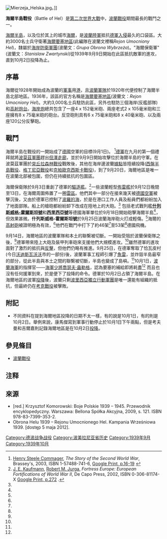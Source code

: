{{FixBunching|beg}}
{{Infobox Military Conflict
|conflict=海爾半島戰役
|partof=[[波蘭戰役|波蘭戰役]]
|date=1939年9月9日 – 10月2日
|place=[[波蘭|波蘭]][[海爾半島|海爾半島]]
|result=德國獲勝
|combatant1=[[Image:Flag_of_Germany_1933.svg|22px]] [[納粹德國|德國]]
|combatant2=[[Image:Flag_of_Poland.svg|22px]] [[波蘭第二共和國|波蘭]]
|commander1=未知
|commander2=[[Image:Flag_of_Poland.svg|22px]] [[沃茲米爾茲·史提爾|沃茲米爾茲·史提爾]]
|strength1=未知
|strength2=3,000人<br> 46門火砲
|casualties1='''[[納粹德國空軍|德國空軍]]'''：46-53架飛機<br> '''[[納粹德國陸軍|德國陸軍]]'''：未知<br> '''[[納粹德國海軍|德國海軍]]'''： <br> 1台驅逐艦毀損<br> 1艘[[德國戰列艦什列斯威格-霍爾斯坦號|戰列艦]]輕微受損
|casualties2=未知
|}}
{{FixBunching|mid}}
{{Campaignbox Polish September Campaign}}
{{FixBunching|mid}}
[[Image:Mierzeja_Helska.jpg|thumb]]。]]
{{FixBunching|mid}}
<!-- 因文件已删，故注解：[[Image:Battle_of_Hel_Polish_gun_1939.png|thumb]]波蘭砲的其中一座。這座砲台被稱為"Heliodor Laskowski砲"由澤比格紐·普澤比斯澤斯基指揮]] -->
{{FixBunching|end}}

'''海爾半島戰役'''（Battle of Hel）是[[第二次世界大戰|第二次世界大戰]]中，[[波蘭戰役|波蘭戰役]]期間最長的戰鬥之一。 

[[海爾半島|海爾半島]]，以及位於其上的城市[[海爾市_(波蘭)|海爾]]，是[[波蘭陸軍|波蘭陸軍]]抵抗[[波蘭戰役|德軍入侵]]最久的口袋區。大約3000名士兵守衛著[[海爾要塞地區|海爾要塞地區]](此編隊在波蘭文裡稱''Rejon Umocniony Hel'')，隸屬於[[海岸防衛軍團|海岸防衛軍團]](波蘭文：''Grupa Obrona Wybrzeża'')。"海爾保衛軍"(波蘭文：''Stanislaw Zwartynski'')從1939年9月9日開始在此區抵抗敵軍的進攻，直到10月2日投降為止。{{ref|date}} 

==序幕==
海爾從1928年開始成為波蘭的[[軍事|軍事]]用[[港|港]]，且[[波蘭軍隊|波蘭軍隊]]於1920年代便控制了海爾半島北部地區。1936年，該區的官方名稱是[[海爾要塞地區|海爾要塞地區]](波蘭文：''Rejon Umocniony Hel'')。大約3,000名士兵駐防此區，另外也駐防三個海岸(反艦部隊)和[[高射砲|高射]][[炮台|炮台]]。[[海岸炮|海岸炮]]總共包含了一座4 x 152毫米砲、兩座老式2 x 105毫米砲和三座擁有8 x 75毫米砲的砲台。反空砲則具有6 x 75毫米砲和8 x 40毫米砲、以及兩座120公分反擊砲。

==戰鬥==
海爾半島在戰役的一開始成了[[德國|德國]]空軍的目標(9月1日)。
<ref name="Comm">[[Henry_Steele_Commager|Henry Steele Commager]], ''The Story of the Second World War'', Brassey's, 2003, ISBN 1-57488-741-6, [http://books.google.com/books?vid=ISBN1574887416&id=p19SCD47zwQC&pg=PA16&lpg=PA16&dq=battle+of+Hel+Polish&sig=FzA9ffSr7z5Z6q--FDgqC_lgnVY Google Print, p.16-19] {{Wayback|url=http://books.google.com/books?vid=ISBN1574887416&id=p19SCD47zwQC&pg=PA16&lpg=PA16&dq=battle+of+Hel+Polish&sig=FzA9ffSr7z5Z6q--FDgqC_lgnVY |date=20140627160146 }}</ref>[[德軍|德軍]]在九月的第一個禮拜就將[[波莫茲軍團|波莫茲軍團]]趕出[[但澤走廊|但澤走廊]]，並於9月9日開始攻擊位於海爾半島的守軍。在波莫茲軍團於[[突丘拉森林戰役|突丘拉森林戰役]]戰敗後，其他在海岸邊波蘭[[據點|據點]]皆陸續投降([[西盤半島戰役|西盤半島戰役]]、[[格丁尼亞戰役|格丁尼亞戰役]]和[[克帕歐克西斯卡戰役|克帕歐克西斯卡戰役]])，到了9月20日，海爾地區是唯一在波蘭北部被包圍，但仍在持續抵抗的包圍區。

海爾保衛隊於9月3日重創了德軍的[[驅逐艦|驅逐艦]]。<ref name="Fort">[[J._E._Kaufmann|J. E. Kaufmann]], [[Robert_M._Jurga|Robert M. Jurga]], ''Fortress Europe: European Fortifications of World War II'', De Capo Press, 2002, ISBN 0-306-81174-X [http://books.google.com/books?vid=ISBN030681174X&id=GDpYITa31fcC&pg=PA272&lpg=PA272&q=hel&vq=hel&dq=battle+of+Hel+1939&sig=neDx2N5dDcFwlrB8u9R4m24BKzI Google Print, p.272] {{Wayback|url=http://books.google.com/books?vid=ISBN030681174X&id=GDpYITa31fcC&pg=PA272&lpg=PA272&q=hel&vq=hel&dq=battle+of+Hel+1939&sig=neDx2N5dDcFwlrB8u9R4m24BKzI |date=20140627160200 }}.</ref>一些波蘭輕型[[佈雷艦|佈雷艦]]於9月12日晚間至13日，在海爾周圍佈置了一圈[[地雷|雷區]]。他們其中一部分在接來幾天被[[德國空軍|德國空軍]]被擊沉後，又由於德軍已控制了[[波羅的海|波羅的海]]，於是在港口工作人員及船員們都紛紛加入了地面部隊。船上的槍砲都紛紛卸下改成在陸地上的大砲。<ref name="Comm"/> 包括老式戰列艦[[德國戰列艦什列斯威格-霍爾斯坦號|'''什列斯威格-霍爾斯坦號''']]和[[德國戰列艦西里西亞號|'''西里西亞號''']]等德國海軍單位於9月18日開始砲擊海爾半島<ref name="Comm"/>，但效果甚微。'''什列斯威格-霍爾斯坦號'''於9月25日波蘭海岸砲火打成輕傷。<ref name="Comm"/>海爾的[[高射砲|高射砲]]被證明極為有效，<ref name="Comm"/>他們在戰鬥中打下了約46架<ref name="Fort"/>至53架<ref name="Comm"/>德國飛機。

9月14日，海爾地區的波蘭軍隊和本土的聯繫被切斷。一開始受阻於波蘭保衛隊之後，<ref name="Comm"/>德軍帶來陸上大砲及裝甲列車砲來支援他們大規模進攻。<ref name="Comm"/>雖然德軍的進攻面對了激烈的抵抗與[[反擊|反擊]]，但他們仍略有推進。9月25日，在德軍奪取了恰瓦皮村(今日[[沃迪斯瓦沃沃|沃迪斯瓦沃沃]]市的一部份)後，波蘭軍事工程師引爆了[[魚雷|魚雷]]，並炸毀半島最窄的部分，從此半島與本土之間的聯繫被切斷，半島也變成了島嶼。<ref name="Comm"/>10月1日，[[波蘭海軍|波蘭海軍]]的指揮官───[[海軍少將|海軍少將]][[喬瑟夫·盎勒格|喬瑟夫·盎勒格]]，認為要塞的補給即將耗盡<ref name="Fort"/> 而且也沒有任何援軍到來，於是便下了投降的命令。德軍於10月2日占領了海爾半島。在海爾地區的波軍[[投降|投降]]後，波蘭只剩[[波里西亞獨立行動軍團|波里西亞獨立行動軍團]]是唯一還能有組織的抵抗，但最終仍在[[考克戰役_(1939年)|考克戰役]]被擊敗。

==附記==
* {{note|date}} 不同資料在提到海爾地區投降的日期不太一樣，有的說是10月1日，有的則是10月2日。舉例來說，康馬傑寫到軍事行動停止於10月1日下午兩點，但是考夫曼和吉爾嘉則記錄海爾地區是在10月2日[[投降|投降]]。

==參見條目==
*[[波蘭戰役|波蘭戰役]]

== 注释 ==

{{Reflist}}

==來源==
*[red.] Krzysztof Komorowski: Boje Polskie 1939 – 1945. Przewodnik encyklopedyczny. Warszawa: Bellona Spółka Akcyjna, 2009, s. 121. ISBN 978-83-7399-353-2.
* Obrona Helu 1939 – Rejonu Umocnionego Hel. Kampania Wrześniowa 1939. [dostęp 5 maja 2012].

[[Category:德波战争战役|Category:德波战争战役]]
[[Category:波美拉尼亚省历史|Category:波美拉尼亚省历史]]
[[Category:1939年9月|Category:1939年9月]]
[[Category:1939年10月|Category:1939年10月]]